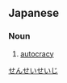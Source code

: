 ==Japanese==
{{ja-kanjitab|せん|せい|せい|じ|yomi=on}}

===Noun===
{{ja-noun|せんせいせいじ}}

# [[autocracy]]

[[Category:ja:Forms of government|せんせいせいじ]]